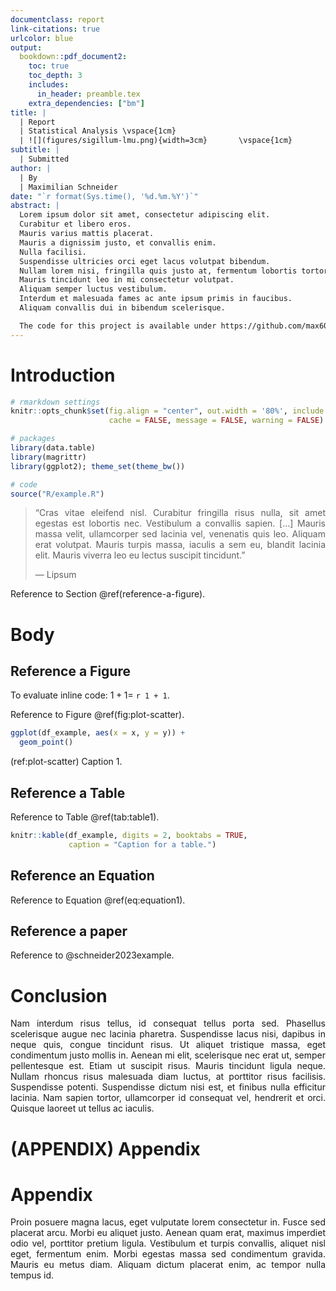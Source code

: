 ```yaml
---
documentclass: report
link-citations: true
urlcolor: blue
output:
  bookdown::pdf_document2:
    toc: true
    toc_depth: 3
    includes:
      in_header: preamble.tex
    extra_dependencies: ["bm"]
title: |
  | Report
  | Statistical Analysis \vspace{1cm}
  | ![](figures/sigillum-lmu.png){width=3cm}       \vspace{1cm}
subtitle: |
  | Submitted
author: |
  | By
  | Maximilian Schneider
date: "`r format(Sys.time(), '%d.%m.%Y')`"
abstract: |
  Lorem ipsum dolor sit amet, consectetur adipiscing elit.
  Curabitur et libero eros.
  Mauris varius mattis placerat.
  Mauris a dignissim justo, et convallis enim.
  Nulla facilisi.
  Suspendisse ultricies orci eget lacus volutpat bibendum.
  Nullam lorem nisi, fringilla quis justo at, fermentum lobortis tortor.
  Mauris tincidunt leo in mi consectetur volutpat.
  Aliquam semper luctus vestibulum.
  Interdum et malesuada fames ac ante ipsum primis in faucibus.
  Aliquam convallis dui in bibendum scelerisque.

  The code for this project is available under https://github.com/max607/computational-statistics-em.
---
```


<style>
body {
text-align: justify}
.main-container {
  max-width: 1000px;
  margin-left: auto;
  margin-right: auto;
}
</style>

# Introduction

```r
# rmarkdown settings
knitr::opts_chunk$set(fig.align = "center", out.width = '80%', include = FALSE, echo = FALSE,
                      cache = FALSE, message = FALSE, warning = FALSE)

# packages
library(data.table)
library(magrittr)
library(ggplot2); theme_set(theme_bw())

# code
source("R/example.R")
```

> "Cras vitae eleifend nisl.
> Curabitur fringilla risus nulla, sit amet egestas est lobortis nec.
> Vestibulum a convallis sapien.
> [...] Mauris massa velit, ullamcorper sed lacinia vel, venenatis quis leo.
> Aliquam erat volutpat.
> Mauris turpis massa, iaculis a sem eu, blandit lacinia elit.
> Mauris viverra leo eu lectus suscipit tincidunt."
>
> --- Lipsum

Reference to Section \@ref(reference-a-figure).

# Body

## Reference a Figure

To evaluate inline code:
$1 + 1 =$ `r 1 + 1`.

Reference to Figure \@ref(fig:plot-scatter).

```r
ggplot(df_example, aes(x = x, y = y)) +
  geom_point()
```
(ref:plot-scatter) Caption 1.

## Reference a Table

Reference to Table \@ref(tab:table1).

```r
knitr::kable(df_example, digits = 2, booktabs = TRUE,
             caption = "Caption for a table.")
```

## Reference an Equation

Reference to Equation \@ref(eq:equation1).

\begin{equation}
  2 = 1 + 1
  (\#eq:equation1)
\end{equation}

## Reference a paper

Reference to @schneider2023example.

# Conclusion

Nam interdum risus tellus, id consequat tellus porta sed.
Phasellus scelerisque augue nec lacinia pharetra.
Suspendisse lacus nisi, dapibus in neque quis, congue tincidunt risus.
Ut aliquet tristique massa, eget condimentum justo mollis in.
Aenean mi elit, scelerisque nec erat ut, semper pellentesque est.
Etiam ut suscipit risus.
Mauris tincidunt ligula neque.
Nullam rhoncus risus malesuada diam luctus, at porttitor risus facilisis.
Suspendisse potenti.
Suspendisse dictum nisi est, et finibus nulla efficitur lacinia.
Nam sapien tortor, ullamcorper id consequat vel, hendrerit et orci. Quisque laoreet ut tellus ac iaculis.

# (APPENDIX) Appendix {-}

# Appendix

Proin posuere magna lacus, eget vulputate lorem consectetur in.
Fusce sed placerat arcu.
Morbi eu aliquet justo.
Aenean quam erat, maximus imperdiet odio vel, porttitor pretium ligula.
Vestibulum et turpis convallis, aliquet nisl eget, fermentum enim.
Morbi egestas massa sed condimentum gravida.
Mauris eu metus diam.
Aliquam dictum placerat enim, ac tempor nulla tempus id.


